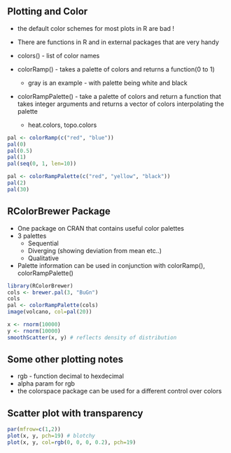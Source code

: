 ## Plotting and Color

* the default color schemes for most plots in R are bad !
* There are functions in R and in external packages that are very handy

* colors() - list of color names
* colorRamp() - takes a palette of colors and returns a function(0 to 1) 
    - gray is an example - with palette being white and black
* colorRampPalette() - take a palette of colors and return a function that takes integer arguments and returns a vector of colors interpolating the palette 
    - heat.colors, topo.colors
    
```r
pal <- colorRamp(c("red", "blue"))
pal(0)
pal(0.5)
pal(1)
pal(seq(0, 1, len=10))
```

```r
pal <- colorRampPalette(c("red", "yellow", "black"))
pal(2)
pal(30)
```

## RColorBrewer Package

* One package on CRAN that contains useful color palettes
* 3 palettes
    - Sequential
    - Diverging (showing deviation from mean etc..)
    - Qualitative
* Palette information can be used in conjunction with colorRamp(), colorRampPalette()

```r
library(RColorBrewer)
cols <- brewer.pal(3, "BuGn")
cols
pal <- colorRampPalette(cols)
image(volcano, col=pal(20))
```

```r
x <- rnorm(10000)
y <- rnorm(10000)
smoothScatter(x, y) # reflects density of distribution
```

## Some other plotting notes

* rgb - function decimal to hexdecimal
* alpha param for rgb
* the colorspace package can be used for a different control over colors


## Scatter plot with transparency
```r
par(mfrow=c(1,2))
plot(x, y, pch=19) # blotchy
plot(x, y, col=rgb(0, 0, 0, 0.2), pch=19)
```